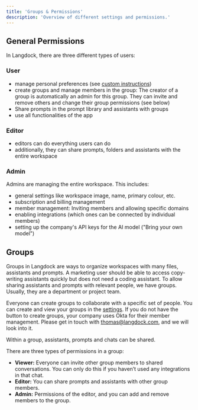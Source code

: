 ```yaml
---
title: 'Groups & Permissions'
description: 'Overview of different settings and permissions.'
---
```


## General Permissions
In Langdock, there are three different types of users:

### User
- manage personal preferences (see [custom instructions](/instructions))
- create groups and manage members in the group: The creator of a group is automatically an admin for this group. They can invite and remove others and change their group permissions (see below)
- Share prompts in the prompt library and assistants with groups
- use all functionalities of the app

### Editor
- editors can do everything users can do
- additionally, they can share prompts, folders and assistants with the entire workspace

### Admin 
Admins are managing the entire workspace. This includes:
- general settings like workspace image, name, primary colour, etc.
- subscription and billing management
- member management: Inviting members and allowing specific domains
- enabling integrations (which ones can be connected by individual members)
- setting up the company's API keys for the AI model ("Bring your own model")


## Groups

Groups in Langdock are ways to organize workspaces with many files, assistants and prompts. A marketing user should be able to access copy-writing assistants quickly but does not need a coding assistant. To allow sharing assistants and prompts with relevant people, we have groups. Usually, they are a department or project team.

Everyone can create groups to collaborate with a specific set of people. You can create and view your groups in the [settings](https://platform.langdock.com/?settings=workspace&category=groups). If you do not have the button to create groups, your company uses Okta for their member management. Please get in touch with thomas@langdock.com, and we will look into it.

Within a group, assistants, prompts and chats can be shared.


There are three types of permissions in a group:
- **Viewer:** Everyone can invite other group members to shared conversations. You can only do this if you haven’t used any integrations in that chat.
- **Editor:** You can share prompts and assistants with other group members.
- **Admin:** Permissions of the editor, and you can add and remove members to the group.

